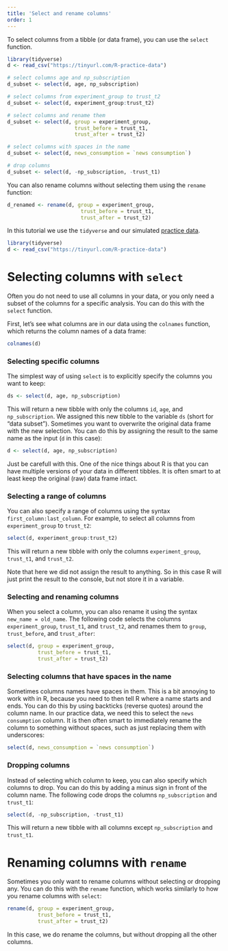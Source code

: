 ```yaml
---
title: 'Select and rename columns'
order: 1
---
```



::: {.callout-note title="TLDR summary" collapse="true"}

To select columns from a tibble (or data frame), you can use the `select` function.

```r
library(tidyverse)
d <- read_csv("https://tinyurl.com/R-practice-data")

# select columns age and np_subscription
d_subset <- select(d, age, np_subscription)

# select columns from experiment_group to trust_t2
d_subset <- select(d, experiment_group:trust_t2)

# select columns and rename them
d_subset <- select(d, group = experiment_group, 
                      trust_before = trust_t1, 
                      trust_after = trust_t2)

# select columns with spaces in the name
d_subset <- select(d, news_consumption = `news consumption`)

# drop columns
d_subset <- select(d, -np_subscription, -trust_t1)
```

You can also rename columns without selecting them using the `rename` function:
```r
d_renamed <- rename(d, group = experiment_group, 
                        trust_before = trust_t1, 
                        trust_after = trust_t2)
``` 
:::

In this tutorial we use the `tidyverse` and our simulated [practice data](../datasets/practice-data.csv).

```r
library(tidyverse)
d <- read_csv("https://tinyurl.com/R-practice-data")
```

# Selecting columns with `select`

Often you do not need to use all columns in your data, or you only need a subset of the columns for a specific analysis.
You can do this with the `select` function.

First, let's see what columns are in our data using the `colnames` function, which returns the column names of a data frame:

```r
colnames(d)
```

### Selecting specific columns

The simplest way of using `select` is to explicitly specify the columns you want to keep:

```r
ds <- select(d, age, np_subscription)
```

This will return a new tibble with only the columns `id`, `age`, and `np_subscription`.
We assigned this new tibble to the variable `ds` (short for "data subset").
Sometimes you want to overwrite the original data frame with the new selection.
You can do this by assigning the result to the same name as the input (`d` in this case):

```r
d <- select(d, age, np_subscription)
```

Just be carefull with this. 
One of the nice things about R is that you can have multiple versions of your data in different tibbles.
It is often smart to at least keep the original (raw) data frame intact.

### Selecting a range of columns

You can also specify a range of columns using the syntax `first_column:last_column`.
For example, to select all columns from `experiment_group` to `trust_t2`:

```r
select(d, experiment_group:trust_t2)
```

This will return a new tibble with only the columns `experiment_group`, `trust_t1`, and `trust_t2`.

Note that here we did not assign the result to anything.
So in this case R will just print the result to the console, but not store it in a variable.

### Selecting and renaming columns

When you select a column, you can also rename it using the syntax `new_name = old_name`. 
The following code selects the columns `experiment_group`, `trust_t1`, and `trust_t2`, and renames them to `group`, `trust_before`, and `trust_after`:

```r
select(d, group = experiment_group, 
          trust_before = trust_t1, 
          trust_after = trust_t2)
```


### Selecting columns that have spaces in the name  

Sometimes columns names have spaces in them.
This is a bit annoying to work with in R, because you need to then tell R where a name starts and ends.
You can do this by using backticks (reverse quotes) around the column name. 
In our practice data, we need this to select the `news consumption` column.
It is then often smart to immediately rename the column to something without spaces, such as just replacing them with underscores:

```r
select(d, news_consumption = `news consumption`)
```

### Dropping columns

Instead of selecting which column to keep, you can also specify which columns to drop.
You can do this by adding a minus sign in front of the column name.
The following code drops the columns `np_subscription` and `trust_t1`:

```r
select(d, -np_subscription, -trust_t1)
```

This will return a new tibble with all columns except `np_subscription` and `trust_t1`.


# Renaming columns with `rename`

Sometimes you only want to rename columns without selecting or dropping any.
You can do this with the `rename` function, which works similarly to how you rename columns with `select`:

```r
rename(d, group = experiment_group, 
          trust_before = trust_t1, 
          trust_after = trust_t2)
```

In this case, we do rename the columns, but without dropping all the other columns.
